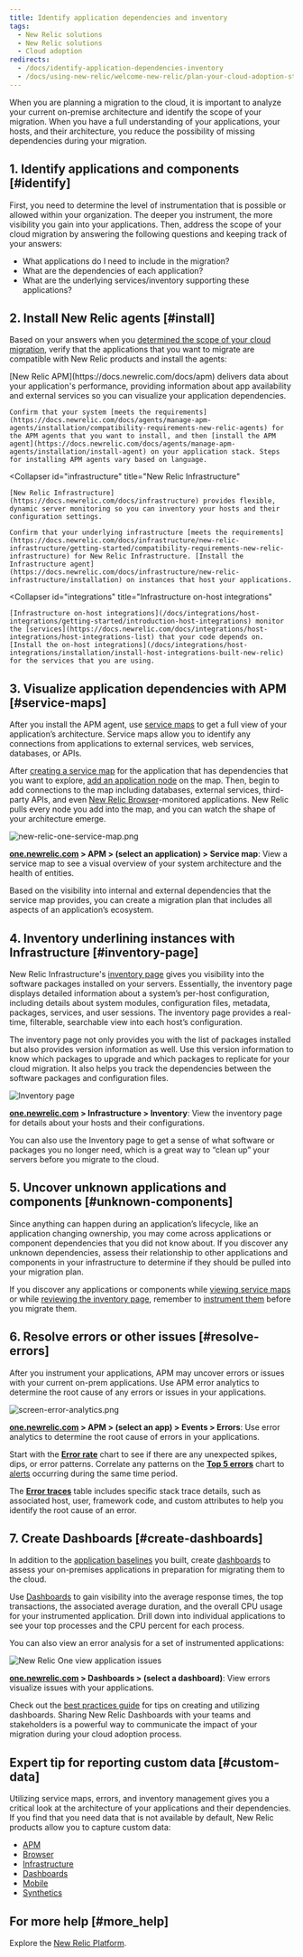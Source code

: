 ```yaml
---
title: Identify application dependencies and inventory
tags:
  - New Relic solutions
  - New Relic solutions
  - Cloud adoption
redirects:
  - /docs/identify-application-dependencies-inventory
  - /docs/using-new-relic/welcome-new-relic/plan-your-cloud-adoption-strategy/identify-application-dependencies-inventory
---
```


When you are planning a migration to the cloud, it is important to analyze your current on-premise architecture and identify the scope of your migration. When you have a full understanding of your applications, your hosts, and their architecture, you reduce the possibility of missing dependencies during your migration.

## 1. Identify applications and components [#identify]

First, you need to determine the level of instrumentation that is possible or allowed within your organization. The deeper you instrument, the more visibility you gain into your applications. Then, address the scope of your cloud migration by answering the following questions and keeping track of your answers:

* What applications do I need to include in the migration?
* What are the dependencies of each application?
* What are the underlying services/inventory supporting these applications?

## 2. Install New Relic agents [#install]

Based on your answers when you [determined the scope of your cloud migration](#identify), verify that the applications that you want to migrate are compatible with New Relic products and install the agents:

<CollapserGroup>
  <Collapser
    id="apm"
    title="New Relic APM"
  >
    [New Relic APM](https://docs.newrelic.com/docs/apm) delivers data about your application's performance, providing information about app availability and external services so you can visualize your application dependencies.

    Confirm that your system [meets the requirements](https://docs.newrelic.com/docs/agents/manage-apm-agents/installation/compatibility-requirements-new-relic-agents) for the APM agents that you want to install, and then [install the APM agent](https://docs.newrelic.com/docs/agents/manage-apm-agents/installation/install-agent) on your application stack. Steps for installing APM agents vary based on language.
  </Collapser>

  <Collapser
    id="infrastructure"
    title="New Relic Infrastructure"
  >
    [New Relic Infrastructure](https://docs.newrelic.com/docs/infrastructure) provides flexible, dynamic server monitoring so you can inventory your hosts and their configuration settings.

    Confirm that your underlying infrastructure [meets the requirements](https://docs.newrelic.com/docs/infrastructure/new-relic-infrastructure/getting-started/compatibility-requirements-new-relic-infrastructure) for New Relic Infrastructure. [Install the Infrastructure agent](https://docs.newrelic.com/docs/infrastructure/new-relic-infrastructure/installation) on instances that host your applications.
  </Collapser>

  <Collapser
    id="integrations"
    title="Infrastructure on-host integrations"
  >
    [Infrastructure on-host integrations](/docs/integrations/host-integrations/getting-started/introduction-host-integrations) monitor the [services](https://docs.newrelic.com/docs/integrations/host-integrations/host-integrations-list) that your code depends on. [Install the on-host integrations](/docs/integrations/host-integrations/installation/install-host-integrations-built-new-relic) for the services that you are using.
  </Collapser>
</CollapserGroup>

## 3. Visualize application dependencies with APM [#service-maps]

After you install the APM agent, use [service maps](/docs/using-new-relic/service-maps/get-started/introduction-service-maps) to get a full view of your application’s architecture. Service maps allow you to identify any connections from applications to external services, web services, databases, or APIs.

After [creating a service map](/docs/data-analysis/service-maps/get-started/customize-your-service-maps) for the application that has dependencies that you want to explore, [add an application node](/docs/data-analysis/service-maps/get-started/customize-your-service-maps#add-nodes) on the map. Then, begin to add connections to the map including databases, external services, third-party APIs, and even [New Relic Browser](https://docs.newrelic.com/docs/browser)-monitored applications. New Relic pulls every node you add into the map, and you can watch the shape of your architecture emerge.

![new-relic-one-service-map.png](./images/new-relic-one-service-map.png "new-relic-one-service-map.png")

**[one.newrelic.com](https://one.newrelic.com) > APM > (select an application) > Service map**: View a service map to see a visual overview of your system architecture and the health of entities.

Based on the visibility into internal and external dependencies that the service map provides, you can create a migration plan that includes all aspects of an application’s ecosystem.

## 4. Inventory underlining instances with Infrastructure [#inventory-page]

New Relic Infrastructure's [inventory page](/docs/infrastructure/new-relic-infrastructure/infrastructure-ui-pages/infrastructure-inventory-page-search-your-entire-infrastructure) gives you visibility into the software packages installed on your servers. Essentially, the inventory page displays detailed information about a system’s per-host configuration, including details about system modules, configuration files, metadata, packages, services, and user sessions. The inventory page provides a real-time, filterable, searchable view into each host’s configuration.

The inventory page not only provides you with the list of packages installed but also provides version information as well. Use this version information to know which packages to upgrade and which packages to replicate for your cloud migration. It also helps you track the dependencies between the software packages and configuration files.

![Inventory page](./images/inventory-page-versions.png "Inventory page")

**[one.newrelic.com](https://one.newrelic.com) > Infrastructure > Inventory**: View the inventory page for details about your hosts and their configurations.

You can also use the Inventory page to get a sense of what software or packages you no longer need, which is a great way to “clean up” your servers before you migrate to the cloud.

## 5. Uncover unknown applications and components [#unknown-components]

Since anything can happen during an application’s lifecycle, like an application changing ownership, you may come across applications or component dependencies that you did not know about. If you discover any unknown dependencies, assess their relationship to other applications and components in your infrastructure to determine if they should be pulled into your migration plan.

If you discover any applications or components while [viewing service maps](#service-maps) or while [reviewing the inventory page](#), remember to [instrument them](#install) before you migrate them.

## 6. Resolve errors or other issues [#resolve-errors]

After you instrument your applications, APM may uncover errors or issues with your current on-prem applications. Use APM error analytics to determine the root cause of any errors or issues in your applications.

![screen-error-analytics.png](./images/screen-error-analytics.png "screen-error-analytics.png")

**[one.newrelic.com](https://one.newrelic.com) > APM > (select an app) > Events > Errors**: Use error analytics to determine the root cause of errors in your applications.

Start with the **[Error rate](/docs/apm/applications-menu/error-analytics/error-analytics-explore-events-behind-errors#error-rate-chart)** chart to see if there are any unexpected spikes, dips, or error patterns. Correlate any patterns on the **[Top 5 errors](/docs/apm/applications-menu/error-analytics/error-analytics-explore-events-behind-errors#top5-errors-chart)** chart to [alerts](/docs/alerts) occurring during the same time period.

The **[Error traces](/docs/apm/applications-menu/error-analytics/error-analytics-explore-events-behind-errors#traces-table)** table includes specific stack trace details, such as associated host, user, framework code, and custom attributes to help you identify the root cause of an error.

## 7. Create Dashboards [#create-dashboards]

In addition to the [application baselines](/docs/create-application-baselines) you built, create [dashboards](/docs/dashboards/manage-your-dashboard/manage-your-dashboard) to assess your on-premises applications in preparation for migrating them to the cloud.

Use [Dashboards](/docs/dashboards/new-relic-one-dashboards/get-started/introduction-new-relic-one-dashboards) to gain visibility into the average response times, the top transactions, the associated average duration, and the overall CPU usage for your instrumented application. Drill down into individual applications to see your top processes and the CPU percent for each process.

You can also view an error analysis for a set of instrumented applications:

![New Relic One view application issues](./images/new-relic-one-application-issues.png "new-relic-one-application-issues.png")

**[one.newrelic.com](https://one.newrelic.com) > Dashboards > (select a dashboard)**: View errors visualize issues with your applications.

Check out the [best practices guide](https://docs.newrelic.com/docs/insights/use-insights-ui/guides/new-relic-insights-best-practices-guide) for tips on creating and utilizing dashboards. Sharing New Relic Dashboards with your teams and stakeholders is a powerful way to communicate the impact of your migration during your cloud adoption process.

## Expert tip for reporting custom data [#custom-data]

Utilizing service maps, errors, and inventory management gives you a critical look at the architecture of your applications and their dependencies. If you find that you need data that is not available by default, New Relic products allow you to capture custom data:

* [APM](https://docs.newrelic.com/docs/agents/manage-apm-agents/agent-data/custom-instrumentation)
* [Browser](https://docs.newrelic.com/docs/insights/insights-data-sources/custom-data/insert-data-via-new-relic-browser)
* [Infrastructure](https://docs.newrelic.com/docs/infrastructure/new-relic-infrastructure/configuration/configure-infrastructure-agent#conf-custom_attributes)
* [Dashboards](https://docs.newrelic.com/docs/insights/insights-data-sources/custom-data/send-custom-data-insights)
* [Mobile](https://docs.newrelic.com/docs/mobile-monitoring/new-relic-mobile/maintenance/add-custom-data-new-relic-mobile)
* [Synthetics](https://docs.newrelic.com/docs/synthetics/new-relic-synthetics/scripting-monitors/add-custom-attributes-new-relic-synthetics-data)

## For more help [#more_help]

Explore the [New Relic Platform](https://newrelic.com/products).
